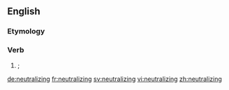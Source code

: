 ==English==

===Etymology===
{{suffix|neutralize|ing|lang=en}}

===Verb===
{{head|en}}

# {{context|American spelling|lang=en}} {{alternative spelling of|neutralising|lang=en|nodot=t}}; {{present participle of|neutralize|lang=en|nocap=t}}

[[de:neutralizing]]
[[fr:neutralizing]]
[[sv:neutralizing]]
[[vi:neutralizing]]
[[zh:neutralizing]]